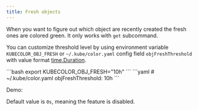 ```yaml
---
title: Fresh objects
---
```



When you want to figure out which object are recently created the fresh ones
are colored green. It only works with `get` subcommand.

You can customize threshold level by using environment variable `KUBECOLOR_OBJ_FRESH`
or `~/.kube/color.yaml` config field `objFreshThreshold`
with value format [time.Duration](https://golang.org/pkg/time/#ParseDuration).

<Tabs syncKey="config">
  <TabItem label="Environment variables">
  ```bash
  export KUBECOLOR_OBJ_FRESH="10h"
  ```
  </TabItem>
  <TabItem label="Config file">
  ```yaml
  # ~/.kube/color.yaml
  objFreshThreshold: 10h
  ```
  </TabItem>
</Tabs>

Demo:

<SvgCommandOutput name="object-fresh.svg" />

Default value is `0s`, meaning the feature is disabled.
